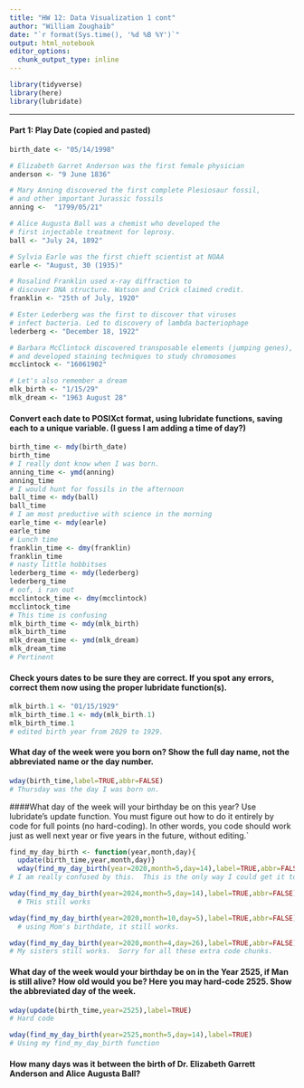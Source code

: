 ```yaml
---
title: "HW 12: Data Visualization 1 cont"
author: "William Zoughaib"
date: "`r format(Sys.time(), '%d %B %Y')`"
output: html_notebook
editor_options: 
  chunk_output_type: inline
---
```

```r
library(tidyverse)
library(here)
library(lubridate)
```
***
#### Part 1: Play Date (copied and pasted)
```r
birth_date <- "05/14/1998"

# Elizabeth Garret Anderson was the first female physician
anderson <- "9 June 1836"

# Mary Anning discovered the first complete Plesiosaur fossil, 
# and other important Jurassic fossils
anning <-  "1799/05/21"

# Alice Augusta Ball was a chemist who developed the
# first injectable treatment for leprosy.
ball <- "July 24, 1892"

# Sylvia Earle was the first chieft scientist at NOAA
earle <- "August, 30 (1935)"

# Rosalind Franklin used x-ray diffraction to 
# discover DNA structure. Watson and Crick claimed credit.
franklin <- "25th of July, 1920"

# Ester Lederberg was the first to discover that viruses 
# infect bacteria. Led to discovery of lambda bacteriophage
lederberg <- "December 18, 1922"

# Barbara McClintock discovered transposable elements (jumping genes),
# and developed staining techniques to study chromosomes
mcclintock <- "16061902"

# Let's also remember a dream
mlk_birth <- "1/15/29"
mlk_dream <- "1963 August 28"
```
#### Convert each date to POSIXct format, using lubridate functions, saving each to a unique variable.  (I guess I am adding a time of day?)
```r
birth_time <- mdy(birth_date)
birth_time
# I really dont know when I was born.  
anning_time <- ymd(anning)
anning_time
# I would hunt for fossils in the afternoon
ball_time <- mdy(ball)
ball_time
# I am most preductive with science in the morning
earle_time <- mdy(earle)
earle_time
# Lunch time
franklin_time <- dmy(franklin)
franklin_time
# nasty little hobbitses
lederberg_time <- mdy(lederberg)
lederberg_time
# oof, i ran out
mcclintock_time <- dmy(mcclintock)
mcclintock_time
# This time is confusing
mlk_birth_time <- mdy(mlk_birth)
mlk_birth_time
mlk_dream_time <- ymd(mlk_dream)
mlk_dream_time
# Pertinent
```
#### Check yours dates to be sure they are correct. If you spot any errors, correct them now using the proper lubridate function(s).
```r
mlk_birth.1 <- "01/15/1929"
mlk_birth_time.1 <- mdy(mlk_birth.1)
mlk_birth_time.1
# edited birth year from 2029 to 1929.  
```
#### What day of the week were you born on? Show the full day name, not the abbreviated name or the day number.
```r
wday(birth_time,label=TRUE,abbr=FALSE)
# Thursday was the day I was born on.  
```
####What day of the week will your birthday be on this year? Use lubridate’s update function. You must figure out how to do it entirely by code for full points (no hard-coding). In other words, you code should work just as well next year or five years in the future, without editing.`
```r
find_my_day_birth <- function(year,month,day){
  update(birth_time,year,month,day)}
  wday(find_my_day_birth(year=2020,month=5,day=14),label=TRUE,abbr=FALSE)
# I am really confused by this.  This is the only way I could get it to work without errors. My birthday fell on a Thursday this year.   
```
```r
wday(find_my_day_birth(year=2024,month=5,day=14),label=TRUE,abbr=FALSE)
  # THis still works
```
```r
wday(find_my_day_birth(year=2020,month=10,day=5),label=TRUE,abbr=FALSE)
  # using Mom's birthdate, it still works.  
```
```r
wday(find_my_day_birth(year=2020,month=4,day=26),label=TRUE,abbr=FALSE)
# My sisters still works.  Sorry for all these extra code chunks.  
```
#### What day of the week would your birthday be on in the Year 2525, if Man is still alive? How old would you be? Here you may hard-code 2525. Show the abbreviated day of the week.
```r
wday(update(birth_time,year=2525),label=TRUE)
# Hard code
```
```r
wday(find_my_day_birth(year=2525,month=5,day=14),label=TRUE)
# Using my find_my_day_birth function
```
#### How many days was it between the birth of Dr. Elizabeth Garrett Anderson and Alice Augusta Ball?
